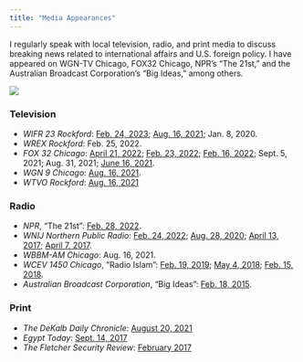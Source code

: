 ```yaml
---
title: "Media Appearances"
---
```




::: {layout-ncol=2}

I regularly speak with local television, radio, and print media to discuss breaking news related to international affairs and U.S. foreign policy. I have appeared on WGN-TV Chicago, FOX32 Chicago, NPR's "The 21st," and the Australian Broadcast Corporation's "Big Ideas," among others.

![](WGN2.jpg)





:::

### Television
- *WIFR 23 Rockford*: [Feb. 24, 2023](https://www.wifr.com/2023/02/24/world-marks-one-year-since-russia-invaded-ukraine/); [Aug. 16, 2021](https://www.wifr.com/content/news/LOCAL-PROFESSORS-WEIGH-IN-ON-MISSILE-STRIKE--566827601.html); Jan. 8, 2020.
- *WREX Rockford*: Feb. 25, 2022.
- *FOX 32 Chicago*: [April 21, 2022](https://www.fox32chicago.com/video/1060344); [Feb. 23, 2022](https://www.fox32chicago.com/video/1038416); [Feb. 16, 2022](https://www.youtube.com/watch?v=h_ESpwI6_rc); Sept. 5, 2021; Aug. 31, 2021; [June 16, 2021](https://www.fox32chicago.com/video/944837).
- *WGN 9 Chicago*: [Aug. 16, 2021](https://www.youtube.com/watch?v=IsijwhsA4Nk).
- *WTVO Rockford*: [Aug. 16, 2021](https://www.mystateline.com/news/local-news/rockford-veteran-worries-for-afghan-allies-left-behind-as-taliban-overrun-the-country/)

### Radio

- *NPR*, "The 21st": [Feb. 28, 2022](https://www.npr.org/podcasts/475680317/the-21st).
- *WNIJ Northern Public Radio*: [Feb. 24, 2022](https://www.northernpublicradio.org/2022-02-24/dekalb-county-this-week-reaction-to-tensions-in-europe-stage-coach-players-to-hold-auditions); [Aug. 28, 2020](https://www.northernpublicradio.org/business/2020-08-28/tiktok-data-security-and-dueling-economies); [April 13, 2017](https://www.northernpublicradio.org/post/scrutiny-mounts-travel-orders); [April 7, 2017](https://www.northernpublicradio.org/post/niu-professor-trump-drew-line-chemical-weapons).
- *WBBM-AM Chicago*: Aug. 16, 2021.
- *WCEV 1450 Chicago*, "Radio Islam": [Feb. 19, 2019](https://soundcloud.com/radioislamusa/ep-6721-crisis-in-venezuela-02-19-2019); [May 4, 2018](https://soundcloud.com/radioislamusa/ep-527-conflict-in-a-nuclear-world-with-ches-thurber-5318); [Feb. 15, 2018](https://www.radioislam.com/node/28279).
- *Australian Broadcast Corporation*, "Big Ideas": [Feb. 18, 2015](https://www.abc.net.au/radionational/programs/bigideas/revolutionary-movements/6035042).

### Print

- *The DeKalb Daily Chronicle*: [August 20, 2021](https://www.shawlocal.com/daily-chronicle/news/local/2021/08/21/history-repeating-itself-local-veterans-residents-reflect-on-events-in-afghanistan/)
- *Egypt Today*: [Sept. 14, 2017](https://www.egypttoday.com/Article/2/22724/Iraqi-Militias-The-Tangle-of-Flags)
- *The Fletcher Security Review*: [February 2017](https://docs.wixstatic.com/ugd/c28a64_c8ed8f4140894077be782bda046b4f96.pdf)
